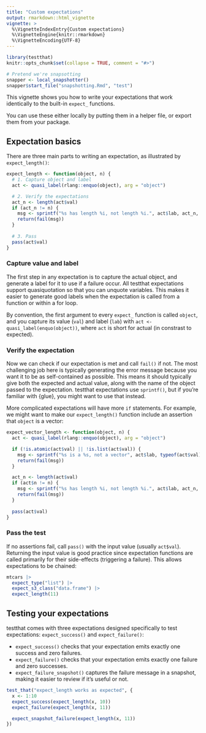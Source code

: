 ```yaml
---
title: "Custom expectations"
output: rmarkdown::html_vignette
vignette: >
  %\VignetteIndexEntry{Custom expectations}
  %\VignetteEngine{knitr::rmarkdown}
  %\VignetteEncoding{UTF-8}
---
```


```r
library(testthat)
knitr::opts_chunk$set(collapse = TRUE, comment = "#>")

# Pretend we're snapsotting
snapper <- local_snapshotter()
snapper$start_file("snapshotting.Rmd", "test")
```

This vignette shows you how to write your expectations that work identically to the built-in `expect_` functions. 

You can use these either locally by putting them in a helper file, or export them from your package.

## Expectation basics

There are three main parts to writing an expectation, as illustrated by `expect_length()`:

```r
expect_length <- function(object, n) {  
  # 1. Capture object and label
  act <- quasi_label(rlang::enquo(object), arg = "object")

  # 2. Verify the expectations
  act_n <- length(act$val)
  if (act_n != n) {
    msg <- sprintf("%s has length %i, not length %i.", act$lab, act_n, n)
    return(fail(msg))
  }
  
  # 3. Pass
  pass(act$val)
}
```

### Capture value and label

The first step in any expectation is to capture the actual object, and generate a label for it to use if a failure occur. All testthat expectations support quasiquotation so that you can unquote variables. This makes it easier to generate good labels when the expectation is called from a function or within a for loop.

By convention, the first argument to every `expect_` function is called `object`, and you capture its value (`val`) and label (`lab`) with `act <- quasi_label(enquo(object))`, where `act` is short for actual (in constrast to expected).

### Verify the expectation

Now we can check if our expectation is met and call `fail()` if not. The most challenging job here is typically generating the error message because you want it to be as self-contained as possible. This means it should typically give both the expected and actual value, along with the name of the object passed to the expectation. testthat expectations use `sprintf()`, but if you're familiar with {glue}, you might want to use that instead.

More complicated expectations will have more `if` statements. For example, we might want to make our `expect_length()` function include an assertion that `object` is a vector:

```r
expect_vector_length <- function(object, n) {  
  act <- quasi_label(rlang::enquo(object), arg = "object")

  if (!is.atomic(act$val) || !is.list(act$val)) {
    msg <- sprintf("%s is a %s, not a vector", act$lab, typeof(act$val))
    return(fail(msg))
  }

  act_n <- length(act$val)
  if (act$n != n) {
    msg <- sprintf("%s has length %i, not length %i.", act$lab, act_n, n)
    return(fail(msg))
  }
  
  pass(act$val)
}
```

### Pass the test

If no assertions fail, call `pass()` with the input value (usually `act$val`). Returning the input value is good practice since expectation functions are called primarily for their side-effects (triggering a failure). This allows expectations to be chained:

```r
mtcars |>
  expect_type("list") |>
  expect_s3_class("data.frame") |> 
  expect_length(11)
```

## Testing your expectations

testthat comes with three expectations designed specifically to test expectations: `expect_success()` and `expect_failure()`:

* `expect_success()` checks that your expectation emits exactly one success and zero failures.
* `expect_failure()` checks that your expectation emits exactly one failure and zero successes. 
* `expect_failure_snapshot()` captures the failure message in a snapshot, making it easier to review if it's useful or not.

```r
test_that("expect_length works as expected", {
  x <- 1:10
  expect_success(expect_length(x, 10))
  expect_failure(expect_length(x, 11))

  expect_snapshot_failure(expect_length(x, 11))
})
```
